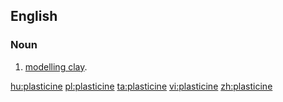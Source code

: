 {{see|Plasticine}}

==English==
{{wikipedia}}
===Noun===
{{en-noun}}

# [[modelling clay]].

[[hu:plasticine]]
[[pl:plasticine]]
[[ta:plasticine]]
[[vi:plasticine]]
[[zh:plasticine]]